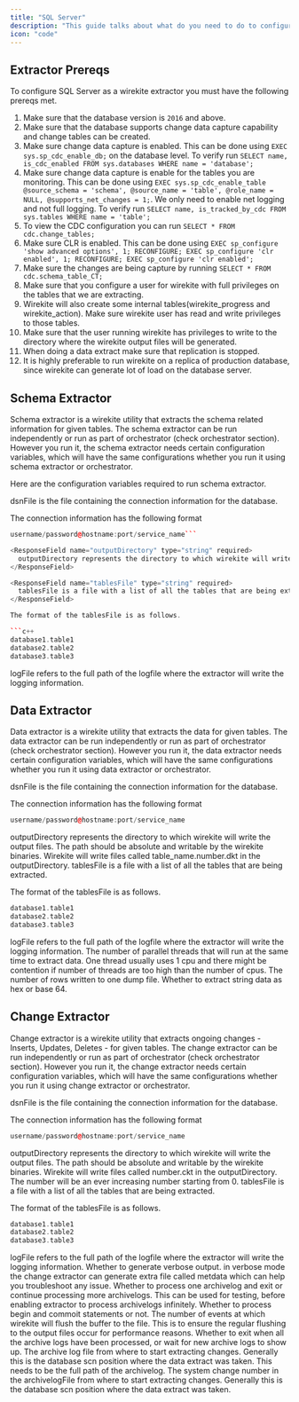 ```yaml
---
title: "SQL Server"
description: "This guide talks about what do you need to do to configure SQL Server to use Wirekite."
icon: "code"
---
```


## Extractor Prereqs

To configure SQL Server as a wirekite extractor you must have the following prereqs met.

 1. Make sure that the database version is `2016` and above.
 2. Make sure that the database supports change data capture capability and change tables can be created.
 3. Make sure change data capture is enabled. This can be done using `EXEC sys.sp_cdc_enable_db;` on the database level. To verify run `SELECT name, is_cdc_enabled FROM sys.databases WHERE name = 'database';` 
 4. Make sure change data capture is enable for the tables you are monitoring. This can be done using `EXEC sys.sp_cdc_enable_table @source_schema = 'schema', @source_name = 'table', @role_name = NULL, @supports_net_changes = 1;`. We only need to enable net logging and not full logging. To verify run `SELECT name, is_tracked_by_cdc FROM sys.tables WHERE name = 'table';`
 5. To view the CDC configuration you can run `SELECT * FROM cdc.change_tables;`
 6. Make sure CLR is enabled. This can be done using `EXEC sp_configure 'show advanced options', 1;
RECONFIGURE;
EXEC sp_configure 'clr enabled', 1;
RECONFIGURE;
EXEC sp_configure 'clr enabled';`
 7. Make sure the changes are being capture by running `SELECT * FROM cdc.schema_table_CT;`
 8. Make sure that you configure a user for wirekite with full privileges on the tables that we are extracting.
 9. Wirekite will also create some internal tables(wirekite_progress and wirekite_action). Make sure wirekite user has read and write privileges to those tables.
 10. Make sure that the user running wirekite has privileges to write to the directory where the wirekite output files will be generated. 
 11. When doing a data extract make sure that replication is stopped.
12. It is highly preferable to run wirekite on a replica of production database, since wirekite can generate lot of load on the database server.

## Schema Extractor

Schema extractor is a wirekite utility that extracts the schema related information for given tables. The schema extractor can be run independently or run as part of orchestrator (check orchestrator section). However you run it, the schema extractor needs certain configuration variables, which will have the same configurations whether you run it using schema extractor or orchestrator.

Here are the configuration variables required to run schema extractor.

<ResponseField name="dsnFile" type="string" required>
  dsnFile is the file containing the connection information for the database.
</ResponseField>

The connection information has the following format

```c++
username/password@hostname:port/service_name```

<ResponseField name="outputDirectory" type="string" required>
  outputDirectory represents the directory to which wirekite will write the output files. The path should be absolute and writable by the wirekite binaries. Wirekite will write a file called wirekite_schema.skt in the outputDirectory.
</ResponseField>

<ResponseField name="tablesFile" type="string" required>
  tablesFile is a file with a list of all the tables that are being extracted.
</ResponseField>

The format of the tablesFile is as follows.

```c++
database1.table1
database2.table2
database3.table3
```

<ResponseField name="logFile" type="string" required>
  logFile refers to the full path of the logfile where the extractor will write the logging information.
</ResponseField>

## Data Extractor

Data extractor is a wirekite utility that extracts the data for given tables. The data extractor can be run independently or run as part of orchestrator (check orchestrator section). However you run it, the data extractor needs certain configuration variables, which will have the same configurations whether you run it using data extractor or orchestrator.

<ResponseField name="dsnFile" type="string" required>
  dsnFile is the file containing the connection information for the database.
</ResponseField>

The connection information has the following format

```c++
username/password@hostname:port/service_name
```

<ResponseField name="outputDirectory" type="string" required>
  outputDirectory represents the directory to which wirekite will write the output files. The path should be absolute and writable by the wirekite binaries. Wirekite will write files called table_name.number.dkt in the outputDirectory.
</ResponseField>

<ResponseField name="tablesFile" type="string" required>
  tablesFile is a file with a list of all the tables that are being extracted.
</ResponseField>

The format of the tablesFile is as follows.

```c++
database1.table1
database2.table2
database3.table3
```

<ResponseField name="logFile" type="string" required>
  logFile refers to the full path of the logfile where the extractor will write the logging information.
</ResponseField>

<ResponseField name="maxThreads" type="number" default="5">
  The number of parallel threads that will run at the same time to extract data. One thread usually uses 1 cpu and there might be contention if number of threads are too high than the number of cpus.
</ResponseField>

<ResponseField name="maxRowsPerDump" type="number" default="200000">
  The number of rows written to one dump file.
</ResponseField>

<ResponseField name="hexEncoding" type="boolean" default="false">
  Whether to extract string data as hex or base 64.
</ResponseField>

## Change Extractor

Change extractor is a wirekite utility that extracts ongoing changes - Inserts, Updates, Deletes - for given tables. The change extractor can be run independently or run as part of orchestrator (check orchestrator section). However you run it, the change extractor needs certain configuration variables, which will have the same configurations whether you run it using change extractor or orchestrator.

<ResponseField name="dsnFile" type="string" required>
  dsnFile is the file containing the connection information for the database.
</ResponseField>

The connection information has the following format

```c++
username/password@hostname:port/service_name
```

<ResponseField name="outputDirectory" type="string" required>
  outputDirectory represents the directory to which wirekite will write the output files. The path should be absolute and writable by the wirekite binaries. Wirekite will write files called number.ckt in the outputDirectory. The number will be an ever increasing number starting from 0.
</ResponseField>

<ResponseField name="tablesFile" type="string" required>
  tablesFile is a file with a list of all the tables that are being extracted.
</ResponseField>

The format of the tablesFile is as follows.

```c++
database1.table1
database2.table2
database3.table3
```

<ResponseField name="logFile" type="string" required>
  logFile refers to the full path of the logfile where the extractor will write the logging information.
</ResponseField>

<ResponseField name="verbose" type="boolean" default="false">
  Whether to generate verbose output. in verbose mode the change extractor can generate extra file called metdata which can help you troubleshoot any issue.
</ResponseField>

<ResponseField name="processOneArchivelog" type="boolean" default="false">
  Whether to process one archivelog and exit or continue processing more archivelogs. This can be used for testing, before enabling extractor to process archivelogs infinitely.
</ResponseField>

<ResponseField name="processCommits" type="boolean" default="false">
  Whether to process begin and commoit statements or not. 
</ResponseField>

<ResponseField name="eventsPerFlush" type="number" default="5000">
  The number of events at which wirekite will flush the buffer to the file. This is to ensure the regular flushing to the output files occur for performance reasons.
</ResponseField>

<ResponseField name="exitWhenIdle" type="boolean" default="false">
  Whether to exit when all the archive logs have been processed, or wait for new archive logs to show up.
</ResponseField>

<ResponseField name="archiveLogFile" type="string" required>
  The archive log file from where to start extracting changes. Generally this is the database scn position where the data extract was taken. This needs to be the full path of the archivelog.
</ResponseField>

<ResponseField name="startScn" type="number" default="0">
  The system change number in the archivelogFile from where to start extracting changes. Generally this is the database scn position where the data extract was taken.
</ResponseField>








